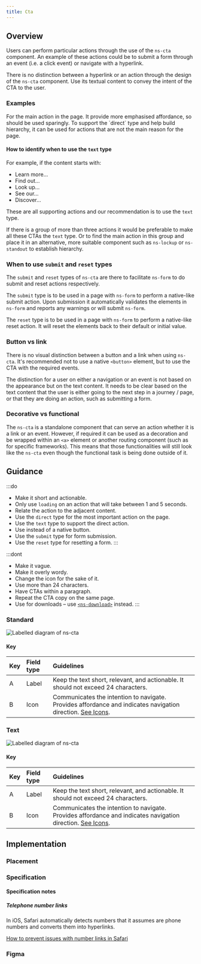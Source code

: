 ```yaml
---
title: Cta
---
```





## Overview

<CompDetails name={componentName} />

Users can perform particular actions through the use of the `ns-cta` component. An example of these actions could be to submit a form through an event (i.e. a click event) or navigate with a hyperlink.

There is no distinction between a hyperlink or an action through the design of the `ns-cta` component. Use its textual content to convey the intent of the CTA to the user.

### Examples

<Tabs>
  <TabItem label="Direct">
    For the main action in the page. It provide more emphasised affordance, so should be used sparingly.
    <ExampleViewer type="standard" />
  </TabItem>
  <TabItem label="Direct loading">
    <ExampleViewer type="standard-loading" />
  </TabItem>
  <TabItem label="Text">
    To support the `direct` type and help build hierarchy, it can be used for actions that are not the main reason for the page.
    <ExampleViewer type="text" />
  </TabItem>
  <TabItem label="Text loading">
    <ExampleViewer type="text-loading" />
  </TabItem>
</Tabs>

#### How to identify when to use the `text` type

For example, if the content starts with:

- Learn more...
- Find out...
- Look up...
- See our...
- Discover...

These are all supporting actions and our recommendation is to use the `text` type.

If there is a group of more than three actions it would be preferable to make all these CTAs the `text` type. Or to find the main action in this group and place it in an alternative, more suitable component such as `ns-lockup` or `ns-standout` to establish hierarchy.

### When to use `submit` and `reset` types
The `submit` and `reset` types of `ns-cta` are there to facilitate  `ns-form` to do submit and reset actions respectively.

The `submit` type is to be used in a page with `ns-form` to perform a native-like submit action. Upon submission it automatically validates the elements in `ns-form` and reports any warnings or will submit `ns-form`.

The `reset` type is to be used in a page with `ns-form` to perform a native-like reset action. It will reset the elements back to their default or initial value.

### Button vs link

There is no visual distinction between a button and a link when using `ns-cta`. It's recommended not to use a native `<button>` element, but to use the CTA with the required events.

The distinction for a user on either a navigation or an event is not based on the appearance but on the text content. It needs to be clear based on the text content that the user is either going to the next step in a journey / page, or that they are doing an action, such as submitting a form.

### Decorative vs functional

The `ns-cta` is a standalone component that can serve an action whether it is a link or an event. However, if required it can be used as a decoration and be wrapped within an `<a>` element or another routing component (such as for specific frameworks). This means that those functionalities will still look like the `ns-cta` even though the functional task is being done outside of it.

## Guidance

:::do
- Make it short and actionable.
- Only use `loading` on an action that will take between 1 and 5 seconds.
- Relate the action to the adjacent content.
- Use the `direct` type for the most important action on the page.
- Use the `text` type to support the direct action.
- Use instead of a native button.
- Use the `submit` type for form submission.
- Use the `reset` type for resetting a form.
:::

:::dont
- Make it vague.
- Make it overly wordy.
- Change the icon for the sake of it.
- Use more than 24 characters.
- Have CTAs within a paragraph.
- Repeat the CTA copy on the same page.
- Use for downloads – use [`<ns-download>`](/components/ns-download) instead.
:::

### Standard

![Labelled diagram of ns-cta](@assets/components/ns-cta/guidance-direct.webp)

#### Key

| Key | Field type | Guidelines |
| :--- | :--- | :--- |
| <span class="marker">A</span> | Label | Keep the text short, relevant, and actionable. It should not exceed 24 characters. |
| <span class="marker">B</span> | Icon | Communicates the intention to navigate. Provides affordance and indicates navigation direction. [See Icons](/guidelines/assets/#icons). |

### Text

![Labelled diagram of ns-cta](@assets/components/ns-cta/guidance-text.webp)

#### Key

| Key | Field type | Guidelines |
| :--- | :--- | :--- |
| <span class="marker">A</span> | Label | Keep the text short, relevant, and actionable. It should not exceed 24 characters. |
| <span class="marker">B</span> | Icon | Communicates the intention to navigate. Provides affordance and indicates navigation direction. [See Icons](/guidelines/assets/#icons). |

## Implementation

### Placement

<Placement name={componentName} />

### Specification

<Specification name={componentName} />

#### Specification notes

##### Telephone number links

In iOS, Safari automatically detects numbers that it assumes are phone numbers and converts them into hyperlinks.

[How to prevent issues with number links in Safari](/patterns/telephone-numbers/#prevention-of-ios-automatic-behaviour)

### Figma

<Figma name={componentName} />
